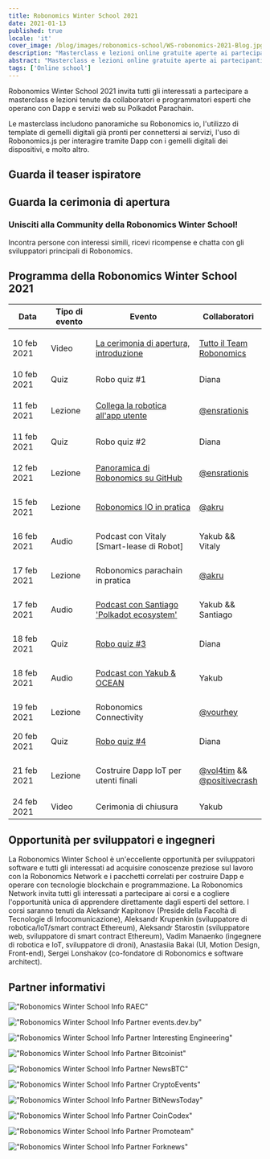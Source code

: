 ```yaml
---
title: Robonomics Winter School 2021
date: 2021-01-13
published: true
locale: 'it'
cover_image: /blog/images/robonomics-school/WS-robonomics-2021-Blog.jpg
description: "Masterclass e lezioni online gratuite aperte ai partecipanti. Prova a costruire Dapp e servizi web per IoT su Polkadot Parachain durante la Robonomics Winter School 2021 (dal 10 al 24 febbraio)"
abstract: "Masterclass e lezioni online gratuite aperte ai partecipanti. Prova a costruire Dapp e servizi web per IoT su Polkadot Parachain durante la Robonomics Winter School dal 10 al 24 febbraio 2021"
tags: ['Online school']
---
```


<PostExpiredInfo/>

Robonomics Winter School 2021 invita tutti gli interessati a partecipare a masterclass e lezioni tenute da collaboratori e programmatori esperti che operano con Dapp e servizi web su Polkadot Parachain.

Le masterclass includono panoramiche su Robonomics io, l'utilizzo di template di gemelli digitali già pronti per connettersi ai servizi, l'uso di Robonomics.js per interagire tramite Dapp con i gemelli digitali dei dispositivi, e molto altro.

## Guarda il teaser ispiratore

<section class="animate-inside">

<YouTube id="https://youtu.be/RbNJ4ozUGXE" posterQuality="max"/>

</section>

## Guarda la cerimonia di apertura

<section class="animate-inside">

<YouTube id="https://youtu.be/kQaSwNYHJQ8E" posterQuality="max"/>

</section>

<section class="animate-inside">
<TextCard icon="/icons/icon-forum.png" link="https://discord.gg/5UWNGNaAUf">

### Unisciti alla Community della Robonomics Winter School!
Incontra persone con interessi simili, ricevi ricompense e chatta con gli sviluppatori principali di Robonomics.

</TextCard>
</section>

## Programma della Robonomics Winter School 2021

<table class="mobile fullwidth">
<thead>
<tr>
<th style="width:110px">Data</th>
<th style="width:110px">Tipo di evento</th>
<th style="min-width:190px">Evento</th>
<th>Collaboratori</th>
</tr>
</thead>
<tbody>

<tr>
<td data-th="THE OPENING CEREMONY">10 feb 2021</td>
<td>Video</td>
<td data-th="Watchil video:">

[La cerimonia di apertura, introduzione](https://wiki.robonomics.network/docs/wschool2021-intro)

</td>
<td data-th="Contributors:">

[Tutto il Team Robonomics](https://github.com/airalab)

</td>
</tr>

<tr>
<td data-th="ROBO QUIZ #1">10 feb 2021</td>
<td>Quiz</td>
<td>Robo quiz #1</td>
<td data-th="Contributors:">Diana</td>
</tr>

<tr>
<td data-th="CONNECT ROBOTICS TO USER APP">11 feb 2021</td>
<td>Lezione</td>
<td data-th="Go throw the lesson:">

[Collega la robotica all'app utente](https://wiki.robonomics.network/docs/wschool2021-connect-robotics-to-user-app/)

</td>
<td data-th="Contributor:">

[@ensrationis](https://github.com/ensrationis)

</td>
</tr>

<tr>
<td data-th="ROBO QUIZ #2">11 feb 2021</td>
<td>Quiz</td>
<td>Robo quiz #2</td>
<td data-th="Contributors:">Diana</td>
</tr>

<tr>
<td data-th="ROBONOMICS GITHUB OVERVIEW">12 feb 2021</td>
<td>Lezione</td>
<td data-th="Go throw the lesson:">

[Panoramica di Robonomics su GitHub](https://wiki.robonomics.network/docs/wschool2021-robonomics-github-overview)

</td>
<td data-th="Contributor:">

[@ensrationis](https://github.com/ensrationis)

</td>
</tr>

<tr>
<td data-th="ROBONOMICS IO IN PRACTICE">15 feb 2021</td>
<td>Lezione</td>
<td data-th="Go throw the lesson:">

[Robonomics IO in pratica](https://wiki.robonomics.network/docs/wschool2021-robonomics-io-in-practice)

</td>
<td data-th="Contributor:">

[@akru](https://github.com/akru)

</td>
</tr>

<tr>
<td data-th="PODCAST with Vitaly [Smart-lease of Robots]">16 feb 2021</td>
<td>Audio</td>
<td data-th="Audio su Youtube:">

Podcast con Vitaly [Smart-lease di Robot]

</td>
<td data-th="Contributor:">Yakub && Vitaly</td>
</tr>


<tr>
<td data-th="ROBONOMICS PARACHAIN IN PRACTICE">17 feb 2021</td>
<td>Lezione</td>
<td>Robonomics parachain in pratica</td>
<td data-th="Contributor:">

[@akru](https://github.com/akru)

</td>
</tr>

<tr>
<td data-th="PODCAST with Santiago 'Polkadot ecosystem'">17 feb 2021</td>
<td>Audio</td>
<td data-th="Audio su Youtube:">

[Podcast con Santiago 'Polkadot ecosystem'](https://url.today/74)

</td>
<td data-th="Contributors:">Yakub && Santiago</td>
</tr>


<tr>
<td data-th="ROBO QUIZ #3">18 feb 2021</td>
<td>Quiz</td>
<td data-th="Unisciti su Discord:">

[Robo quiz #3](https://discord.gg/5UWNGNaAUf)

</td>
<td data-th="Contributors:">Diana</td>
</tr>

<tr>
<td data-th="PODCAST with Yakub & OCEAN">18 feb 2021</td>
<td>Audio</td>
<td>

[Podcast con Yakub & OCEAN](https://url.today/75)

</td>
<td data-th="Contributors:">Yakub</td>
</tr>


<tr>
<td data-th="ROBONOMICS CONNECTIVITY">19 feb 2021</td>
<td>Lezione</td>
<td>Robonomics Connectivity</td>
<td data-th="Contributor:">

[@vourhey](https://github.com/Vourhey)

</td>
</tr>

<tr>
<td data-th="ROBO QUIZ #4">20 feb 2021</td>
<td>Quiz</td>
<td data-th="Unisciti su Discord:">

[Robo quiz #4](https://discord.gg/5UWNGNaAUf)

</td>
<td data-th="Contributors:">Diana</td>
</tr>


<tr>
<td data-th="BUILD IOT DAPPS FOR END USERS">21 feb 2021</td>
<td>Lezione</td>
<td>Costruire Dapp IoT per utenti finali</td>
<td data-th="Contributors:">

[@vol4tim](https://github.com/vol4tim) && [@positivecrash](https://github.com/positivecrash)

</td>
</tr>

<tr>
<td data-th="CLOSING CEREMONY">24 feb 2021</td>
<td>Video</td>
<td>Cerimonia di chiusura</td>
<td data-th="Contributors:">Yakub</td>
</tr>

</tbody>
</table>


## Opportunità per sviluppatori e ingegneri

La Robonomics Winter School è un'eccellente opportunità per sviluppatori software e tutti gli interessati ad acquisire conoscenze preziose sul lavoro con la Robonomics Network e i pacchetti correlati per costruire Dapp e operare con tecnologie blockchain e programmazione. La Robonomics Network invita tutti gli interessati a partecipare ai corsi e a cogliere l'opportunità unica di apprendere direttamente dagli esperti del settore. I corsi saranno tenuti da Aleksandr Kapitonov (Preside della Facoltà di Tecnologie di Infocomunicazione), Aleksandr Krupenkin (sviluppatore di robotica/IoT/smart contract Ethereum), Aleksandr Starostin (sviluppatore web, sviluppatore di smart contract Ethereum), Vadim Manaenko (ingegnere di robotica e IoT, sviluppatore di droni), Anastasiia Bakai (UI, Motion Design, Front-end), Sergei Lonshakov (co-fondatore di Robonomics e software architect).


## Partner informativi

<section class="grid-4 animate-inside">

<TextCard orientation="vertical" link="https://raec.ru" classList="pin">

!["Robonomics Winter School Info RAEC"](/blog/images/robonomics-school/raec.png)

</TextCard>

<TextCard orientation="vertical" link="https://events.dev.by/robonomics-winter-school">

!["Robonomics Winter School Info Partner events.dev.by"](/blog/images/robonomics-school/dev-logo-brand.png)

</TextCard>

<TextCard orientation="vertical" link="https://interestingengineering.com/events/robonomics-winter-school-2021">

!["Robonomics Winter School Info Partner Interesting Engineering"](/blog/images/robonomics-school/interestingengineering.png)

</TextCard>

<TextCard orientation="vertical" link="https://bitcoinist.com/robonomics-winter-school-2021-master-classes-and-lectures-open-for-attendees/">

!["Robonomics Winter School Info Partner Bitcoinist"](/blog/images/robonomics-school/bitcoinist.png)

</TextCard>

<TextCard orientation="vertical" link="https://www.newsbtc.com/press-releases/robonomics-winter-school-2021-master-classes-and-lectures-open-for-attendees/">

!["Robonomics Winter School Info Partner NewsBTC"](/blog/images/robonomics-school/newsbtc.jpg)

</TextCard>

<TextCard orientation="vertical" link="https://cryptoevents.global/">

!["Robonomics Winter School Info Partner CryptoEvents"](/blog/images/robonomics-school/cryptoevents-logo.png)

</TextCard>

<TextCard orientation="vertical" link="https://bitnewstoday.com">

!["Robonomics Winter School Info Partner BitNewsToday"](/blog/images/robonomics-school/BNT.png)

</TextCard>

<TextCard orientation="vertical" link="https://coincodex.com/">

!["Robonomics Winter School Info Partner CoinCodex"](/blog/images/robonomics-school/coincodex.png)

</TextCard>

<TextCard orientation="vertical" link="https://www.youtube.com/channel/UCrvyFYM29oQ-EAejZgYqmWA">

!["Robonomics Winter School Info Partner Promoteam"](/blog/images/robonomics-school/Promoteam.png)

</TextCard>

<TextCard orientation="'vertical'" link="https://forknews.io/">

!["Robonomics Winter School Info Partner Forknews"](/blog/images/robonomics-school/forknews_io.png)

</TextCard>

</section>
